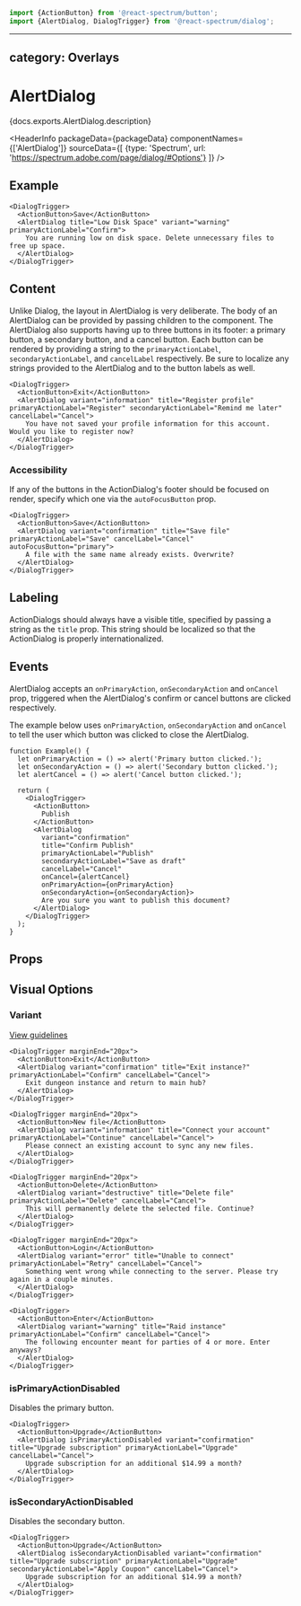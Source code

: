 <!-- Copyright 2020 Adobe. All rights reserved.
This file is licensed to you under the Apache License, Version 2.0 (the "License");
you may not use this file except in compliance with the License. You may obtain a copy
of the License at http://www.apache.org/licenses/LICENSE-2.0
Unless required by applicable law or agreed to in writing, software distributed under
the License is distributed on an "AS IS" BASIS, WITHOUT WARRANTIES OR REPRESENTATIONS
OF ANY KIND, either express or implied. See the License for the specific language
governing permissions and limitations under the License. -->



```jsx import
import {ActionButton} from '@react-spectrum/button';
import {AlertDialog, DialogTrigger} from '@react-spectrum/dialog';
```

---
category: Overlays
---

# AlertDialog

<p>{docs.exports.AlertDialog.description}</p>

<HeaderInfo
  packageData={packageData}
  componentNames={['AlertDialog']}
  sourceData={[
    {type: 'Spectrum', url: 'https://spectrum.adobe.com/page/dialog/#Options'}
  ]} />

## Example

```tsx example
<DialogTrigger>
  <ActionButton>Save</ActionButton>
  <AlertDialog title="Low Disk Space" variant="warning" primaryActionLabel="Confirm">
    You are running low on disk space. Delete unnecessary files to free up space.
  </AlertDialog>
</DialogTrigger>
```

## Content

Unlike Dialog, the layout in AlertDialog is very deliberate. The body of an AlertDialog can be provided by passing 
children to the component. The AlertDialog also supports having up to three buttons in its footer: a primary button,
a secondary button, and a cancel button. Each button can be rendered by providing a string to the `primaryActionLabel`, `secondaryActionLabel`,
and `cancelLabel` respectively. Be sure to localize any strings provided to the AlertDialog and to the button labels as well. 

```tsx example
<DialogTrigger>
  <ActionButton>Exit</ActionButton>
  <AlertDialog variant="information" title="Register profile" primaryActionLabel="Register" secondaryActionLabel="Remind me later" cancelLabel="Cancel">
    You have not saved your profile information for this account. Would you like to register now?
  </AlertDialog>
</DialogTrigger>
```

### Accessibility

If any of the buttons in the ActionDialog's footer should be focused on render, specify which one via the `autoFocusButton` prop.

```tsx example
<DialogTrigger>
  <ActionButton>Save</ActionButton>
  <AlertDialog variant="confirmation" title="Save file" primaryActionLabel="Save" cancelLabel="Cancel" autoFocusButton="primary">
    A file with the same name already exists. Overwrite?
  </AlertDialog>
</DialogTrigger>
```

## Labeling

ActionDialogs should always have a visible title, specified by passing a string as the `title` prop. This string should be localized
so that the ActionDialog is properly internationalized.

## Events

AlertDialog accepts an `onPrimaryAction`, `onSecondaryAction` and `onCancel` prop, triggered when the AlertDialog's confirm or cancel buttons are clicked respectively.

The example below uses `onPrimaryAction`, `onSecondaryAction` and `onCancel` to tell the user which button was clicked to close the AlertDialog.

```tsx example
function Example() {
  let onPrimaryAction = () => alert('Primary button clicked.');
  let onSecondaryAction = () => alert('Secondary button clicked.');
  let alertCancel = () => alert('Cancel button clicked.');

  return (
    <DialogTrigger>
      <ActionButton>
        Publish
      </ActionButton>
      <AlertDialog
        variant="confirmation" 
        title="Confirm Publish" 
        primaryActionLabel="Publish" 
        secondaryActionLabel="Save as draft" 
        cancelLabel="Cancel"
        onCancel={alertCancel}
        onPrimaryAction={onPrimaryAction}
        onSecondaryAction={onSecondaryAction}>
        Are you sure you want to publish this document?
      </AlertDialog>
    </DialogTrigger>
  );
}
```

## Props

<PropTable component={docs.exports.AlertDialog} links={docs.links} />

## Visual Options

### Variant
[View guidelines](https://spectrum.adobe.com/page/dialog/#Options)

```tsx example
<DialogTrigger marginEnd="20px">
  <ActionButton>Exit</ActionButton>
  <AlertDialog variant="confirmation" title="Exit instance?" primaryActionLabel="Confirm" cancelLabel="Cancel">
    Exit dungeon instance and return to main hub?
  </AlertDialog>
</DialogTrigger>

<DialogTrigger marginEnd="20px">
  <ActionButton>New file</ActionButton>
  <AlertDialog variant="information" title="Connect your account" primaryActionLabel="Continue" cancelLabel="Cancel">
    Please connect an existing account to sync any new files.
  </AlertDialog>
</DialogTrigger>

<DialogTrigger marginEnd="20px">
  <ActionButton>Delete</ActionButton>
  <AlertDialog variant="destructive" title="Delete file" primaryActionLabel="Delete" cancelLabel="Cancel">
    This will permanently delete the selected file. Continue?
  </AlertDialog>
</DialogTrigger>

<DialogTrigger marginEnd="20px">
  <ActionButton>Login</ActionButton>
  <AlertDialog variant="error" title="Unable to connect" primaryActionLabel="Retry" cancelLabel="Cancel">
    Something went wrong while connecting to the server. Please try again in a couple minutes.
  </AlertDialog>
</DialogTrigger>

<DialogTrigger>
  <ActionButton>Enter</ActionButton>
  <AlertDialog variant="warning" title="Raid instance" primaryActionLabel="Confirm" cancelLabel="Cancel">
    The following encounter meant for parties of 4 or more. Enter anyways?
  </AlertDialog>
</DialogTrigger>
```

### isPrimaryActionDisabled

Disables the primary button.

```tsx example
<DialogTrigger>
  <ActionButton>Upgrade</ActionButton>
  <AlertDialog isPrimaryActionDisabled variant="confirmation" title="Upgrade subscription" primaryActionLabel="Upgrade" cancelLabel="Cancel">
    Upgrade subscription for an additional $14.99 a month?
  </AlertDialog>
</DialogTrigger>
```

### isSecondaryActionDisabled

Disables the secondary button.

```tsx example
<DialogTrigger>
  <ActionButton>Upgrade</ActionButton>
  <AlertDialog isSecondaryActionDisabled variant="confirmation" title="Upgrade subscription" primaryActionLabel="Upgrade" secondaryActionLabel="Apply Coupon" cancelLabel="Cancel">
    Upgrade subscription for an additional $14.99 a month?
  </AlertDialog>
</DialogTrigger>
```
